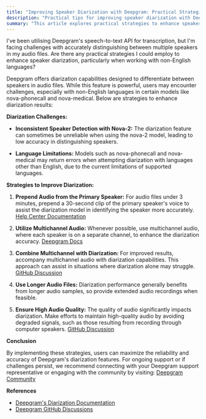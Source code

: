 ```yaml
---
title: "Improving Speaker Diarization with Deepgram: Practical Strategies"
description: "Practical tips for improving speaker diarization with Deepgram's speech recognition API."
summary: "This article explores practical strategies to enhance speaker diarization results when using Deepgram's speech-to-text API, addressing challenges such as inconsistent speaker detection and language limitations with certain models like nova-phonecall and nova-medical. It provides actionable steps to optimise diarization performance."
---
```


<CommunityQuestion>I've been utilising Deepgram's speech-to-text API for transcription, but I'm facing challenges with accurately distinguishing between multiple speakers in my audio files. Are there any practical strategies I could employ to enhance speaker diarization, particularly when working with non-English languages?</CommunityQuestion>

Deepgram offers diarization capabilities designed to differentiate between speakers in audio files. While this feature is powerful, users may encounter challenges, especially with non-English languages in certain models like nova-phonecall and nova-medical. Below are strategies to enhance diarization results:

**Diarization Challenges:**
  
- **Inconsistent Speaker Detection with Nova-2:**
  The diarization feature can sometimes be unreliable when using the nova-2 model, leading to low accuracy in distinguishing speakers.
  
- **Language Limitations:**
  Models such as nova-phonecall and nova-medical may return errors when attempting diarization with languages other than English, due to the current limitations of supported languages.

**Strategies to Improve Diarization:**

1. **Prepend Audio from the Primary Speaker:**
   For audio files under 3 minutes, prepend a 30-second clip of the primary speaker's voice to assist the diarization model in identifying the speaker more accurately. [Help Center Documentation](https://deepgram.gitbook.io/help-center/faq/improving-diarization-by-prepending-audio-from-the-primary-speaker)

2. **Utilize Multichannel Audio:**
   Whenever possible, use multichannel audio, where each speaker is on a separate channel, to enhance the diarization accuracy. [Deepgram Docs](https://developers.deepgram.com/docs/diarization)

3. **Combine Multichannel with Diarization:**
   For improved results, accompany multichannel audio with diarization capabilities. This approach can assist in situations where diarization alone may struggle. [GitHub Discussion](https://github.com/orgs/deepgram/discussions/939)

4. **Use Longer Audio Files:**
   Diarization performance generally benefits from longer audio samples, so provide extended audio recordings when feasible.

5. **Ensure High Audio Quality:**
   The quality of audio significantly impacts diarization. Make efforts to maintain high-quality audio by avoiding degraded signals, such as those resulting from recording through computer speakers. [GitHub Discussion](https://github.com/orgs/deepgram/discussions/283)

**Conclusion**

By implementing these strategies, users can maximize the reliability and accuracy of Deepgram's diarization features. For ongoing support or if challenges persist, we recommend connecting with your Deepgram support representative or engaging with the community by visiting: [Deepgram Community](https://discord.gg/deepgram)

**References**

- [Deepgram's Diarization Documentation](https://developers.deepgram.com/docs/diarization)
- [Deepgram GitHub Discussions](https://github.com/orgs/deepgram/discussions)